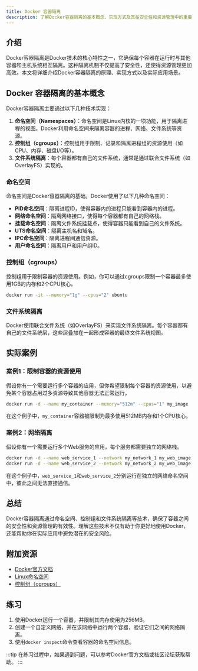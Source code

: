 ```yaml
---
title: Docker 容器隔离
description: 了解Docker容器隔离的基本概念、实现方式及其在安全性和资源管理中的重要性。
---
```


## 介绍

Docker容器隔离是Docker技术的核心特性之一，它确保每个容器在运行时与其他容器和主机系统相互隔离。这种隔离机制不仅提高了安全性，还使得资源管理更加高效。本文将详细介绍Docker容器隔离的原理、实现方式以及实际应用场景。

## Docker 容器隔离的基本概念

Docker容器隔离主要通过以下几种技术实现：

1. **命名空间（Namespaces）**：命名空间是Linux内核的一项功能，用于隔离进程的视图。Docker利用命名空间来隔离容器的进程、网络、文件系统等资源。
2. **控制组（cgroups）**：控制组用于限制、记录和隔离进程组的资源使用（如CPU、内存、磁盘I/O等）。
3. **文件系统隔离**：每个容器都有自己的文件系统，通常是通过联合文件系统（如OverlayFS）实现的。

### 命名空间

命名空间是Docker容器隔离的基础。Docker使用了以下几种命名空间：

- **PID命名空间**：隔离进程ID，使得容器内的进程只能看到容器内的进程。
- **网络命名空间**：隔离网络接口，使得每个容器都有自己的网络栈。
- **挂载命名空间**：隔离文件系统挂载点，使得容器只能看到自己的文件系统。
- **UTS命名空间**：隔离主机名和域名。
- **IPC命名空间**：隔离进程间通信资源。
- **用户命名空间**：隔离用户和用户组ID。

### 控制组（cgroups）

控制组用于限制容器的资源使用。例如，你可以通过cgroups限制一个容器最多使用1GB的内存和2个CPU核心。

```bash
docker run -it --memory="1g" --cpus="2" ubuntu
```

### 文件系统隔离

Docker使用联合文件系统（如OverlayFS）来实现文件系统隔离。每个容器都有自己的文件系统层，这些层叠加在一起形成容器的最终文件系统视图。

## 实际案例

### 案例1：限制容器的资源使用

假设你有一个需要运行多个容器的应用，但你希望限制每个容器的资源使用，以避免某个容器占用过多资源导致其他容器无法正常运行。

```bash
docker run -d --name my_container --memory="512m" --cpus="1" my_image
```

在这个例子中，`my_container`容器被限制为最多使用512MB内存和1个CPU核心。

### 案例2：网络隔离

假设你有一个需要运行多个Web服务的应用，每个服务都需要独立的网络栈。

```bash
docker run -d --name web_service_1 --network my_network_1 my_web_image
docker run -d --name web_service_2 --network my_network_2 my_web_image
```

在这个例子中，`web_service_1`和`web_service_2`分别运行在独立的网络命名空间中，彼此之间无法直接通信。

## 总结

Docker容器隔离通过命名空间、控制组和文件系统隔离等技术，确保了容器之间的安全性和资源管理的有效性。理解这些技术不仅有助于你更好地使用Docker，还能帮助你在实际应用中避免潜在的安全风险。

## 附加资源

- [Docker官方文档](https://docs.docker.com/)
- [Linux命名空间](https://en.wikipedia.org/wiki/Linux_namespaces)
- [控制组（cgroups）](https://en.wikipedia.org/wiki/Cgroups)

## 练习

1. 使用Docker运行一个容器，并限制其内存使用为256MB。
2. 创建一个自定义网络，并在该网络中运行两个容器，验证它们之间的网络隔离。
3. 使用`docker inspect`命令查看容器的命名空间信息。

:::tip
在练习过程中，如果遇到问题，可以参考Docker官方文档或社区论坛获取帮助。
:::